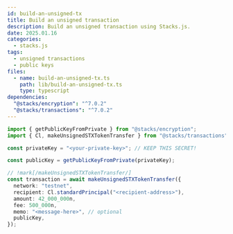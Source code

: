 ```yaml
---
id: build-an-unsigned-tx
title: Build an unsigned transaction
description: Build an unsigned transaction using Stacks.js.
date: 2025.01.16
categories:
  - stacks.js
tags:
  - unsigned transactions
  - public keys
files:
  - name: build-an-unsigned-tx.ts
    path: lib/build-an-unsigned-tx.ts
    type: typescript
dependencies:
  "@stacks/encryption": "^7.0.2"
  "@stacks/transactions": "^7.0.2"
---
```


```typescript
import { getPublicKeyFromPrivate } from "@stacks/encryption";
import { Cl, makeUnsignedSTXTokenTransfer } from "@stacks/transactions";

const privateKey = "<your-private-key>"; // KEEP THIS SECRET!

const publicKey = getPublicKeyFromPrivate(privateKey);

// !mark[/makeUnsignedSTXTokenTransfer/]
const transaction = await makeUnsignedSTXTokenTransfer({
  network: "testnet",
  recipient: Cl.standardPrincipal("<recipient-address>"),
  amount: 42_000_000n,
  fee: 500_000n,
  memo: "<message-here>", // optional
  publicKey,
});
```